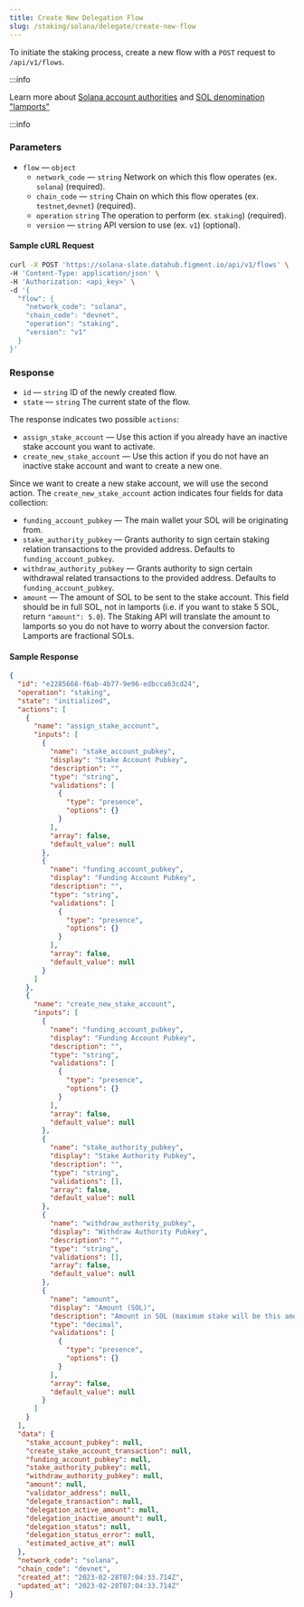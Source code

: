 ```yaml
---
title: Create New Delegation Flow
slug: /staking/solana/delegate/create-new-flow
---
```


To initiate the staking process, create a new flow with a `POST` request to `/api/v1/flows`.

:::info

Learn more about [Solana account authorities](https://docs.solana.com/staking/stake-accounts#understanding-account-authorities) and [SOL denomination "lamports"](https://docs.solana.com/terminology#lamport)

:::info

### Parameters

- `flow` &mdash; `object`
  - `network_code` &mdash; `string` Network on which this flow operates (ex. `solana`) (required).
  - `chain_code` &mdash; `string` Chain on which this flow operates (ex. `testnet`,`devnet`) (required).
  - `operation` `string` The operation to perform (ex. `staking`) (required).
  - `version` &mdash; `string` API version to use (ex. `v1`) (optional).

#### Sample cURL Request

```bash {5-10}
curl -X POST 'https://solana-slate.datahub.figment.io/api/v1/flows' \
-H 'Content-Type: application/json' \
-H 'Authorization: <api_key>' \
-d '{
  "flow": {
    "network_code": "solana",
    "chain_code": "devnet",
    "operation": "staking",
    "version": "v1"
  }
}'
```

### Response

- `id` &mdash; `string` ID of the newly created flow.
- `state` &mdash; `string` The current state of the flow.

The response indicates two possible `actions`:

- `assign_stake_account` &mdash; Use this action if you already have an inactive stake account you want to activate.
- `create_new_stake_account` &mdash; Use this action if you do not have an inactive stake account and want to create a new one.

Since we want to create a new stake account, we will use the second action. The `create_new_stake_account` action indicates four fields for data collection:

- `funding_account_pubkey` &mdash; The main wallet your SOL will be originating from.
- `stake_authority_pubkey` &mdash; Grants authority to sign certain staking relation transactions to the provided address. Defaults to `funding_account_pubkey`.
- `withdraw_authority_pubkey` &mdash; Grants authority to sign certain withdrawal related transactions to the provided address. Defaults to `funding_account_pubkey`.
- `amount` &mdash; The amount of SOL to be sent to the stake account. This field should be in full SOL, not in lamports (i.e. if you want to stake 5 SOL, return `"amount": 5.0`). The Staking API will translate the amount to lamports so you do not have to worry about the conversion factor. Lamports are fractional SOLs.

#### Sample Response

```json {3-4,7,10,24,40,43,57,66,75}
{
  "id": "e2285668-f6ab-4b77-9e96-edbcca63cd24",
  "operation": "staking",
  "state": "initialized",
  "actions": [
    {
      "name": "assign_stake_account",
      "inputs": [
        {
          "name": "stake_account_pubkey",
          "display": "Stake Account Pubkey",
          "description": "",
          "type": "string",
          "validations": [
            {
              "type": "presence",
              "options": {}
            }
          ],
          "array": false,
          "default_value": null
        },
        {
          "name": "funding_account_pubkey",
          "display": "Funding Account Pubkey",
          "description": "",
          "type": "string",
          "validations": [
            {
              "type": "presence",
              "options": {}
            }
          ],
          "array": false,
          "default_value": null
        }
      ]
    },
    {
      "name": "create_new_stake_account",
      "inputs": [
        {
          "name": "funding_account_pubkey",
          "display": "Funding Account Pubkey",
          "description": "",
          "type": "string",
          "validations": [
            {
              "type": "presence",
              "options": {}
            }
          ],
          "array": false,
          "default_value": null
        },
        {
          "name": "stake_authority_pubkey",
          "display": "Stake Authority Pubkey",
          "description": "",
          "type": "string",
          "validations": [],
          "array": false,
          "default_value": null
        },
        {
          "name": "withdraw_authority_pubkey",
          "display": "Withdraw Authority Pubkey",
          "description": "",
          "type": "string",
          "validations": [],
          "array": false,
          "default_value": null
        },
        {
          "name": "amount",
          "display": "Amount (SOL)",
          "description": "Amount in SOL (maximum stake will be this amount minus rent exempt threshold - https://docs.solana.com/developing/intro/rent#rent-exempt)",
          "type": "decimal",
          "validations": [
            {
              "type": "presence",
              "options": {}
            }
          ],
          "array": false,
          "default_value": null
        }
      ]
    }
  ],
  "data": {
    "stake_account_pubkey": null,
    "create_stake_account_transaction": null,
    "funding_account_pubkey": null,
    "stake_authority_pubkey": null,
    "withdraw_authority_pubkey": null,
    "amount": null,
    "validator_address": null,
    "delegate_transaction": null,
    "delegation_active_amount": null,
    "delegation_inactive_amount": null,
    "delegation_status": null,
    "delegation_status_error": null,
    "estimated_active_at": null
  },
  "network_code": "solana",
  "chain_code": "devnet",
  "created_at": "2023-02-28T07:04:33.714Z",
  "updated_at": "2023-02-28T07:04:33.714Z"
}
```
